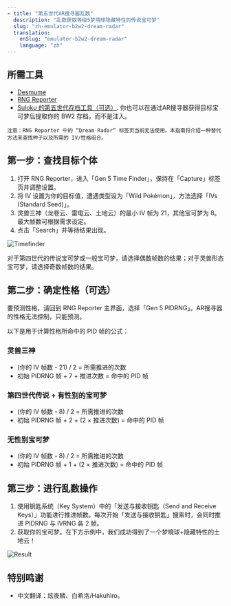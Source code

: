 ```yaml
---
- title: "第五世代AR搜寻器乱数"
  description: "乱数获取等级5梦境球隐藏特性的传说宝可梦"
  slug: "zh-emulator-b2w2-dream-radar"
  translation:
    enSlug: "emulator-b2w2-dream-radar"
    language: "zh"
---
```


## 所需工具

- [Desmume](/desmume-setup)
- [RNG Reporter](https://github.com/Admiral-Fish/RNGReporter/releases)
- [Suloku 的第五世代存档工具（可选）](https://github.com/suloku/BW_tool/releases). 你也可以在通过AR搜寻器获得目标宝可梦后提取你的 BW2 存档，而不是注入。

```
注意：RNG Reporter 中的 “Dream Radar” 标签页当前无法使用。本指南将介绍一种替代方法来查找种子以及所需的 IV/性格组合。
```

## 第一步：查找目标个体

1. 打开 RNG Reporter，进入「Gen 5 Time Finder」，保持在「Capture」标签页并调整设置。
2. 将 IV 设置为你的目标值，遭遇类型设为「Wild Pokémon」，方法选择「IVs (Standard Seed)」。
3. 灵兽三神（龙卷云、雷电云、土地云）的最小 IV 帧为 21，其他宝可梦为 8。最大帧数可根据需求设定。
4. 点击「Search」并等待结果出现。

![Timefinder](/images/Black2-and-White2/Dream-Radar/Timefinder.png)

对于第四世代的传说宝可梦或一般宝可梦，请选择偶数帧数的结果；对于灵兽形态宝可梦，请选择奇数帧数的结果。

## 第二步：确定性格（可选）

要预测性格，请回到 RNG Reporter 主界面，选择「Gen 5 PIDRNG」。AR搜寻器的性格无法控制，只能预测。

以下是用于计算性格所命中的 PID 帧的公式：

### 灵兽三神

- (你的 IV 帧数 - 21) / 2 = 所需推进的次数
- 初始 PIDRNG 帧 + 7 + 推进次数 = 命中的 PID 帧

### 第四世代传说 + 有性别的宝可梦

- (你的 IV 帧数 - 8) / 2 = 所需推进的次数
- 初始 PIDRNG 帧 + 2 + (2 × 推进次数) = 命中的 PID 帧

### 无性别宝可梦

- (你的 IV 帧数 - 8) / 2 = 所需推进的次数
- 初始 PIDRNG 帧 + 1 + (2 × 推进次数) = 命中的 PID 帧

## 第三步：进行乱数操作

1. 使用钥匙系统（Key System）中的「发送与接收钥匙（Send and Receive Keys）」功能进行推进帧数。每次开始「发送与接收钥匙」搜索时，会同时推进 PIDRNG 与 IVRNG 各 2 帧。
2. 获取你的宝可梦。在下方示例中，我们成功得到了一个梦境球+隐藏特性的土地云！

![Result](/images/Black2-and-White2/Dream-Radar/Result.png)

## 特别鸣谢

- 中文翻译：炫夜鳞、白希洛/Hakuhiro。
